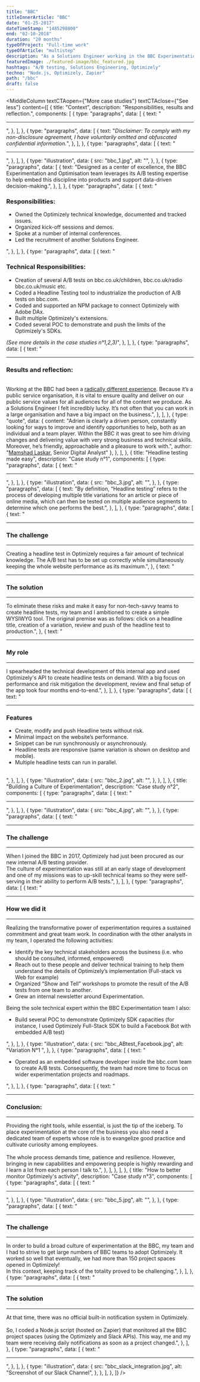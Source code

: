 ```yaml
---
title: "BBC"
titleInnerArticle: "BBC"
date: "01-25-2017"
dateTimeStamp: "1485298800"
end: "02-10-2018"
duration: "20 months"
typeOfProject: "Full-time work"
typeOfArticle: "multistep"
description: "As a Solutions Engineer working in the BBC Experimentation team, I was responsible for turning business requirements into tangible tools and deliverables through my technical expertise.<br>Being the sole technical expert within the wider team, I was required to adapt to changing business needs, keep abreast of the latest development, and constantly gaining new skills.<br><br><b>Key outcomes:</b></b><ul><li>Drove the internal adoption of Optimizely, our A/B testing provider.</li><li>Development of apps, modules and A/B tests that were pushed live to millions of users.</li></ul>"
featuredImage: ./featured-image/bbc_featured.jpg
hashtags: "A/B testing, Solutions Engineering, Optimizely"
techno: "Node.js, Optimizely, Zapier"
path: "/bbc"
draft: false
---
```


<MiddleColumn
	textCTAopen={"More case studies"}
	textCTAclose={"See less"}
	content={[
		{
			title: "Context",
			description: "Responsibilities, results and reflection.",
			components: [
				{
					type: "paragraphs",
					data: [
						{
							text: "<hr>",
						},
					],
				},
				{
					type: "paragraphs",
					data: [
						{
							text: "<span style='font-style:italic;'>Disclaimer: To comply with my non-disclosure agreement, I have voluntarily omitted and obfuscated confidential information.</span>",
						},
					],
				},
				{
					type: "paragraphs",
					data: [
						{
							text: "<hr>",
						},
					],
				},
				{
					type: "illustration",
					data: {
						src: "bbc_1.jpg",
						alt: "",
					},
				},
				{
					type: "paragraphs",
					data: [
						{
							text: "Designed as a center of excellence, the BBC Experimentation and Optimisation team leverages its A/B testing expertise to help embed this discipline into products and support data-driven decision-making.",
						},
					],
				},
				{
					type: "paragraphs",
					data: [
						{
							text: "<h3>Responsibilities:</h3><ul><li>Owned the Optimizely technical knowledge, documented and tracked issues.</li><li>Organized kick-off sessions and demos.</li><li>Spoke at a number of internal conferences.</li><li>Led the recruitment of another Solutions Engineer.</li></ul>",
						},
					],
				},
				{
					type: "paragraphs",
					data: [
						{
							text: "<h3>Technical Responsibilities:</h3><ul><li>Creation of several A/B tests on bbc.co.uk/children, bbc.co.uk/radio bbc.co.uk/music etc.</li><li>Coded a Headline Testing tool to industrialize the production of A/B tests on bbc.com.</li><li>Coded and supported an NPM package to connect Optimizely with Adobe DAx.</li><li>Built multiple Optimizely's extensions.</li><li>Coded several POC to demonstrate and push the limits of the Optimizely's SDKs.</li></ul><span style='font-style:italic;'>(See more details in the case studies n°1,2,3)</span>",
						},
					],
				},
				{
					type: "paragraphs",
					data: [
						{
							text: "<hr><h3>Results and reflection:</h3><br>Working at the BBC had been a <a href='https://medium.com/bbc-data-science/what-does-a-solutions-engineer-do-in-bbc-experimentation-3f96633d7a52' target='_blank'>radically different experience</a>. Because it’s a public service organisation, it is vital to ensure quality and deliver on our public service values for all audiences for all of the content we produce. As a Solutions Engineer I felt incredibly lucky. It’s not often that you can work in a large organisation and have a big impact on the business.",
						},
					],
				},
				{
					type: "quote",
					data: {
						content: "Adrien is clearly a driven person, constantly looking for ways to improve and identify opportunities to help, both as an individual and a team player. Within the BBC it was great to see him driving changes and delivering value with very strong business and technical skills. Moreover, he’s friendly, approachable and a pleasure to work with.",
						author: "<a href='https://www.linkedin.com/in/mamshad-laskar-33214597/' target='_blank'>Mamshad Laskar</a>, Senior Digital Analyst"
					},
				},
			],
		},
		{
			title: "Headline testing made easy",
			description: "Case study n°1",
			components: [
				{
					type: "paragraphs",
					data: [
						{
							text: "<hr>",
						},
					],
				},
				{
					type: "illustration",
					data: {
						src: "bbc_3.jpg",
						alt: "",
					},
				},
				{
					type: "paragraphs",
					data: [
						{
							text: "By definition, “Headline testing” refers to the process of developing multiple title variations for an article or piece of online media, which can then be tested on multiple audience segments to determine which one performs the best.",
						},
					],
				},
				{
					type: "paragraphs",
					data: [
						{
							text: "<hr><h3>The challenge</h3><hr>Creating a headline test in Optimizely requires a fair amount of technical knowledge. The A/B test has to be set up correctly while simultaneously keeping the whole website performance as its maximum.",
						},
						{
							text: "<hr><h3>The solution</h3><hr>To eliminate these risks and make it easy for non-tech-savvy teams to create headline tests, my team and I ambitioned to create a simple WYSIWYG tool. The original premise was as follows: click on a headline title, creation of a variation, review and push of the headline test to production.",
						},
						{
							text: "<hr><h3>My role</h3><hr>I spearheaded the technical development of this internal app and used Optimizely's API to create headline tests on demand. With a big focus on performance and risk mitigation the development, review and final setup of the app took four months end-to-end.",
						},
					],
				},
				{
					type: "paragraphs",
					data: [
						{
							text: "<hr><h3>Features</h3><ul><li>Create, modify and push Headline tests without risk.</li><li>Minimal impact on the website’s performance.</li><li>Snippet can be run synchronously or asynchronously.</li><li>Headline tests are responsive (same variation is shown on desktop and mobile).</li><li>Multiple headline tests can run in parallel.</li></ul><br>",
						},
					],
				},
				{
					type: "illustration",
					data: {
						src: "bbc_2.jpg",
						alt: "",
					},
				},
			],
		},
		{
			title: "Building a Culture of Experimentation",
			description: "Case study n°2",
			components: [
				{
					type: "paragraphs",
					data: [
						{
							text: "<hr>",
						},
					],
				},
				{
					type: "illustration",
					data: {
						src: "bbc_4.jpg",
						alt: "",
					},
				},
				{
					type: "paragraphs",
					data: [
						{
							text: "<hr><h3>The challenge</h3><hr>When I joined the BBC in 2017, Optimizely had just been procured as our new internal A/B testing provider.<br>The culture of experimentation was still at an early stage of development and one of my missions was to up-skill technical teams so they were self-serving in their ability to perform A/B tests.",
						},
					],
				},
				{
					type: "paragraphs",
					data: [
						{
							text: "<hr><h3>How we did it</h3><hr>Realizing the transformative power of experimentation requires a sustained commitment and great team work. In coordination with the other analysts in my team, I operated the following activities:<ul><li>Identify the key technical stakeholders across the business  (i.e. who should be consulted, informed, empowered)</li><li>Reach out to these people and deliver technical training to help them understand the details of Optimizely’s implementation (Full-stack vs Web for example)</li><li>Organized “Show and Tell” workshops to promote the result of the A/B tests from one team to another.</li><li>Grew an internal newsletter around Experimentation.</li></ul>Being the sole technical expert within the BBC Experimentation team I also:<ul><li>Build several POC to demonstrate Optimizely SDK capacities (for instance, I used Optimizely Full-Stack SDK to build a Facebook Bot with embedded A/B test)</li></ul>",
						},
					],
				},
				{
					type: "illustration",
					data: {
						src: "bbc_ABtest_Facebook.jpg",
						alt: "Variation N°1 ",
					},
				},
				{
					type: "paragraphs",
					data: [
						{
							text: "<ul><li>Operated as an embedded software developer inside the bbc.com team to create A/B tests. Consequently, the team had more time to focus on wider experimentation projects and roadmaps.</li></ul>",
						},
					],
				},
				{
					type: "paragraphs",
					data: [
						{
							text: "<hr><h3>Conclusion:</h3><hr>Providing the right tools, while essential, is just the tip of the iceberg. To place experimentation at the core of the business you also need a dedicated team of experts whose role is to evangelize good practice and cultivate curiosity among employees.<br><br>The whole process demands time, patience and resilience. However,  bringing in new capabilities and empowering people is highly rewarding and I learn a lot from each person I talk to.",
						},
					],
				},
			],
		},
		{
			title: "How to better monitor Optimizely's activity",
			description: "Case study n°3",
			components: [
				{
					type: "paragraphs",
					data: [
						{
							text: "<hr>",
						},
					],
				},
				{
					type: "illustration",
					data: {
						src: "bbc_5.jpg",
						alt: "",
					},
				},
				{
					type: "paragraphs",
					data: [
						{
							text: "<hr><h3>The challenge</h3><hr>In order to build a broad culture of experimentation at the BBC, my team and I had to strive to get large numbers of BBC teams to adopt Optimizely. It worked so well that eventually, we had more than 150 project spaces opened in Optimizely! <br>In this context, keeping track of the totality proved to be challenging.",
						},
					],
				},
				{
					type: "paragraphs",
					data: [
						{
							text: "<hr><h3>The solution</h3><hr>At that time, there was no official built-in notification system in Optimizely.<br><br>So, I coded a Node.js script (hosted on Zapier) that monitored all the BBC project spaces (using the Optimizely and Slack APIs). This way, me and my team were receiving daily notifications as soon as a project changed.",
						},
					],
				},
				{
					type: "paragraphs",
					data: [
						{
							text: "<hr>",
						},
					],
				},
				{
					type: "illustration",
					data: {
						src: "bbc_slack_integration.jpg",
						alt: "Screenshot of our Slack Channel",
					},
				},
			],
		},
	]}
/>

